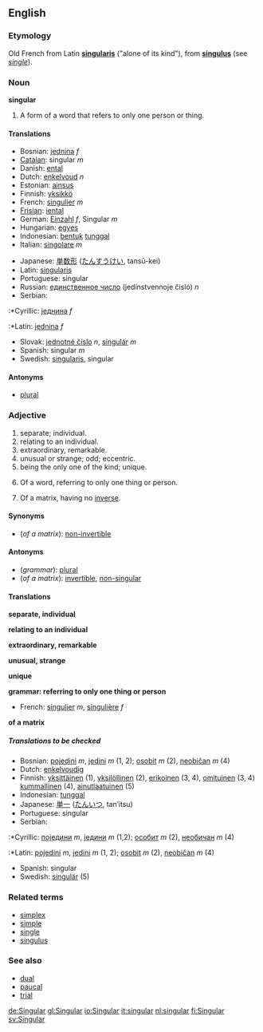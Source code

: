 ==English==
===Etymology===
Old French from Latin '''[[singularis]]''' ("alone of its kind"), from '''[[singulus]]''' (see ''[[single]]'').

===Noun===
'''singular'''

#{{grammar}} A form of a word that refers to only one person or thing.

====Translations====
{{top}}
*Bosnian: [[jednina]] ''f''
*[[Catalan]]: singular ''m''
*Danish: [[ental]]
*Dutch: [[enkelvoud]] ''n''
*Estonian: [[ainsus]]
*Finnish: [[yksikkö]]
*French: [[singulier]] ''m''
*[[Frisian]]: [[iental]]
*German: [[Einzahl]] ''f'', Singular ''m''
*Hungarian: [[egyes]]
*Indonesian: [[bentuk]] [[tunggal]]
*Italian: [[singolare]] ''m''
{{mid}}
*Japanese: [[単数形]] ([[たんすうけい]], tansū-kei)
*Latin: [[singularis]]
*Portuguese: singular
*Russian: [[единственное число]] (jedínstvennoje čisló) ''n''
*Serbian:<!--Note: in English, "Cyrillic" and "Latin" are proper nouns and are always capitalized. Even the verbs "to Romanize" and "to Cyrillicize" are capitalized in English. -->
:*Cyrillic: [[једнина]] ''f''
:*Latin: [[jednina]] ''f''
*Slovak: [[jednotné číslo]] ''n'', [[singulár]] ''m''
*Spanish: singular ''m''
*Swedish: [[singularis]], singular
{{bottom}}

====Antonyms====
*[[plural]]

===Adjective===
#separate; individual.
#relating to an individual.
#extraordinary, remarkable.
#unusual or strange; odd; eccentric.
#being the only one of the kind; unique.
#{{grammar}} Of a word, referring to only one thing or person.
#{{linearalg}} Of a matrix, having no [[inverse]].

====Synonyms====
*(''of a matrix''): [[non-invertible]]

====Antonyms====
*(''grammar''): [[plural]]
*(''of a matrix''): [[invertible]], [[non-singular]]

====Translations====

'''separate, individual'''
{{top}}
{{mid}}
{{bottom}}

'''relating to an individual'''
{{top}}
{{mid}}
{{bottom}}

'''extraordinary, remarkable'''
{{top}}
{{mid}}
{{bottom}}

'''unusual, strange'''
{{top}}
{{mid}}
{{bottom}}

'''unique'''
{{top}}
{{mid}}
{{bottom}}

'''grammar: referring to only one thing or person'''
{{top}}
*French: [[singulier]] ''m'', [[singulière]] ''f''
{{mid}}
{{bottom}}

'''of a matrix'''
{{top}}
{{mid}}
{{bottom}}

=====Translations to be checked=====
<!--Remove this section once all of the translations below have been moved into the tables above.-->
{{checktrans}}

*Bosnian: [[pojedini]] ''m'', [[jedini]] ''m'' (1, 2); [[osobit]] ''m'' (2), [[neobičan]] ''m'' (4)
*Dutch: [[enkelvoudig]]
*Finnish: [[yksittäinen]] (1), [[yksilöllinen]] (2), [[erikoinen]] (3, 4), [[omituinen]] (3, 4) [[kummallinen]] (4), [[ainutlaatuinen]] (5)
*Indonesian: [[tunggal]]
*Japanese: [[単一]] ([[たんいつ]], tan’itsu)
*Portuguese: singular
*Serbian:
:*Cyrillic: [[поједини]] ''m'', [[једини]] ''m'' (1,2); [[особит]] ''m'' (2), [[необичан]] ''m'' (4)
:*Latin: [[pojedini]] ''m'', [[jedini]] ''m'' (1, 2); [[osobit]] ''m'' (2), [[neobičan]] ''m'' (4)
*Spanish: singular
*Swedish: [[singulär]] (5)

===Related terms===
*[[simplex]]
*[[simple]]
*[[single]]
*[[singulus]]

===See also===
*[[dual]]
*[[paucal]]
*[[trial]]

[[de:Singular]]
[[gl:Singular]]
[[io:Singular]]
[[it:singular]]
[[nl:singular]]
[[fi:Singular]]
[[sv:Singular]]